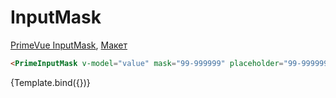 

<Meta title="Prime/InputMask" />

# InputMask

[PrimeVue InputMask](https://primevue.org/inputmask), [Макет](<https://www.figma.com/design/4TYeki0MDLhfPGJstbIicf/UI-kit-PrimeFace-(DS)?node-id=484-5521&node-type=section&t=2PSg63p2UfJ4cUzB-0>)

```html dark
<PrimeInputMask v-model="value" mask="99-999999" placeholder="99-999999" />
```

<Story name="Primary">{Template.bind({})}</Story>

